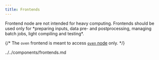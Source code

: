 ```yaml
---
title: Frontends
---
```



<Callout  type="warn" title="Warning">
    Frontend node are not intended for heavy computing. Frontends should be used only for *preparing inputs, data pre- and postprocessing, managing batch jobs, light compiling and testing*.
</Callout>

<FrontendTable/>

{/*
<Callout type="info" title="oven frontend">
    The `oven` frontend is meant to access [`oven` node](../../computing/infrastructure/specific-nodes#oven-node) only.
</Callout>
*/}

<include lang="md">
  ../../components/frontends.md
</include>
